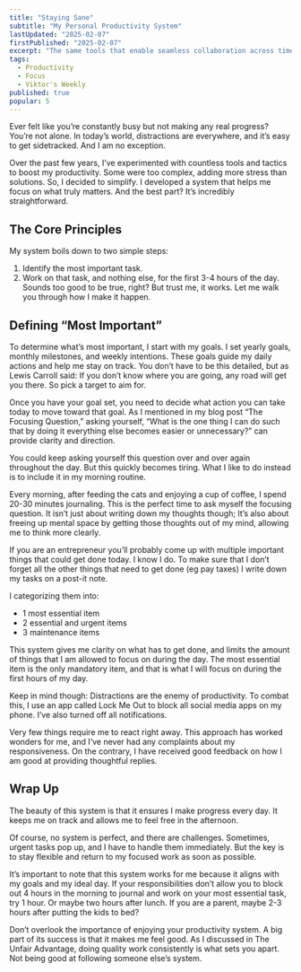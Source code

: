 ```yaml
---
title: "Staying Sane"
subtitle: "My Personal Productivity System"
lastUpdated: "2025-02-07"
firstPublished: "2025-02-07"
excerpt: "The same tools that enable seamless collaboration across time zones—Slack, email, calendar invites—have created an expectation of perpetual accessibility. This isn’t just about interruptions; it’s about the cognitive toll of being always interruptible."
tags:
  - Productivity
  - Focus
  - Viktor's Weekly
published: true
popular: 5
---
```



Ever felt like you’re constantly busy but not making any real progress? You’re not alone. In today’s world, distractions are everywhere, and it’s easy to get sidetracked. And I am no exception.

Over the past few years, I’ve experimented with countless tools and tactics to boost my productivity. Some were too complex, adding more stress than solutions. So, I decided to simplify. I developed a system that helps me focus on what truly matters. And the best part? It’s incredibly straightforward.

## The Core Principles

My system boils down to two simple steps:

1. Identify the most important task.
2. Work on that task, and nothing else, for the first 3-4 hours of the day.
Sounds too good to be true, right? But trust me, it works. Let me walk you through how I make it happen.

## Defining “Most Important”
To determine what’s most important, I start with my goals. I set yearly goals, monthly milestones, and weekly intentions. These goals guide my daily actions and help me stay on track. You don’t have to be this detailed, but as Lewis Carroll said: If you don’t know where you are going, any road will get you there. So pick a target to aim for.

Once you have your goal set, you need to decide what action you can take today to move toward that goal. As I mentioned in my blog post “The Focusing Question,” asking yourself, “What is the one thing I can do such that by doing it everything else becomes easier or unnecessary?” can provide clarity and direction.

You could keep asking yourself this question over and over again throughout the day. But this quickly becomes tiring. What I like to do instead is to include it in my morning routine.

Every morning, after feeding the cats and enjoying a cup of coffee, I spend 20-30 minutes journaling. This is the perfect time to ask myself the focusing question. It isn’t just about writing down my thoughts though; It’s also about freeing up mental space by getting those thoughts out of my mind, allowing me to think more clearly.

If you are an entrepreneur you’ll probably come up with multiple important things that could get done today. I know I do. To make sure that I don’t forget all the other things that need to get done (eg pay taxes) I write down my tasks on a post-it note.

I categorizing them into:

* 1 most essential item
* 2 essential and urgent items
* 3 maintenance items

This system gives me clarity on what has to get done, and limits the amount of things that I am allowed to focus on during the day. The most essential item is the only mandatory item, and that is what I will focus on during the first hours of my day.

Keep in mind though: Distractions are the enemy of productivity. To combat this, I use an app called Lock Me Out to block all social media apps on my phone. I’ve also turned off all notifications.

Very few things require me to react right away. This approach has worked wonders for me, and I’ve never had any complaints about my responsiveness. On the contrary, I have received good feedback on how I am good at providing thoughtful replies.

## Wrap Up

The beauty of this system is that it ensures I make progress every day. It keeps me on track and allows me to feel free in the afternoon.

Of course, no system is perfect, and there are challenges. Sometimes, urgent tasks pop up, and I have to handle them immediately. But the key is to stay flexible and return to my focused work as soon as possible.

It’s important to note that this system works for me because it aligns with my goals and my ideal day. If your responsibilities don’t allow you to block out 4 hours in the morning to journal and work on your most essential task, try 1 hour. Or maybe two hours after lunch. If you are a parent, maybe 2-3 hours after putting the kids to bed?

Don’t overlook the importance of enjoying your productivity system. A big part of its success is that it makes me feel good. As I discussed in <Link href="/blog/the_unfair_advantage">The Unfair Advantage</Link>, doing quality work consistently is what sets you apart. Not being good at following someone else’s system.
